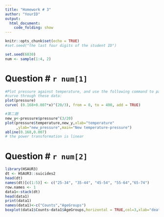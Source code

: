 ```yaml
---
title: "Homework # 3"
author: "YourID"
output:
  html_document:
    code_folding: show
---
```


```r
knitr::opts_chunk$set(echo = TRUE)
#set.seed("the last four digits of the student ID")
```

```r
set.seed(6030)
num <- sample(1:4, 2)
```

# Question # `r num[1]`

```r
#Plot pressure against temperature, and use the following command to pass a 
#curve through these data:
plot(pressure)
curve( (0.168+0.007*x)^(20/3), from = 0, to = 400, add = TRUE)

#第二題
new_y<-pressure$pressure^(3/20)
plot(pressure$temperature,new_y,xlab="temperature"
     ,ylab="new_pressure",main="New temperature-pressure")
abline(0.168,0.007)
# the power transformation is linear
```

# Question # `r num[2]`

```r
library(HSAUR3)
dt <- HSAUR3::suicides2
head(dt)
names(dt)[c(1:5)] <- c("25-34", "35-44", "45-54", "55-64","65-74")
row.names <- 1
data1<-stack(dt)
head(data1)
print(data1)
names(data1)<-c("Counts","AgeGroups")
boxplot(data1$Counts~data1$AgeGroups,horizontal = TRUE,col=3,xlab="death per 100,000 from male sucides",ylab="age")
```
